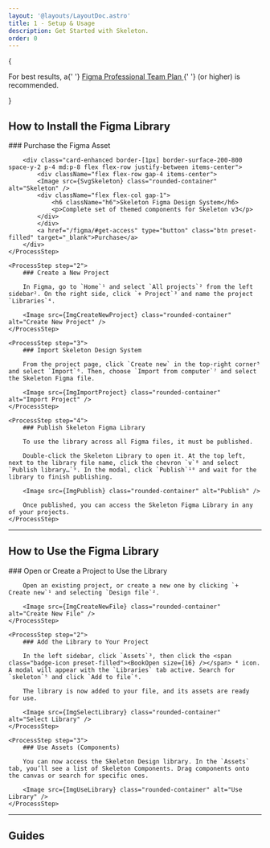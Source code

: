 ```yaml
---
layout: '@layouts/LayoutDoc.astro'
title: 1 - Setup & Usage
description: Get Started with Skeleton.
order: 0
---
```





{

<p>
	For best results, a{' '}
	<a href="https://www.figma.com/pricing/#figma" class="anchor" target="_blank">
		Figma Professional Team Plan
	</a>{' '}
	(or higher) is recommended.
</p>

}

## How to Install the Figma Library

<Process>
    <ProcessStep step="1">
        ### Purchase the Figma Asset

        <div class="card-enhanced border-[1px] border-surface-200-800 space-y-2 p-4 md:p-8 flex flex-row justify-between items-center">
            <div className="flex flex-row gap-4 items-center">
            <Image src={SvgSkeleton} class="rounded-container" alt="Skeleton" />
            <div className="flex flex-col gap-1">
                <h6 className="h6">Skeleton Figma Design System</h6>
                <p>Complete set of themed components for Skeleton v3</p>
            </div>
            </div>
            <a href="/figma/#get-access" type="button" class="btn preset-filled" target="_blank">Purchase</a>
        </div>
    </ProcessStep>

    <ProcessStep step="2">
        ### Create a New Project

        In Figma, go to `Home`¹ and select `All projects`² from the left sidebar². On the right side, click `+ Project`³ and name the project `Libraries`⁴.

        <Image src={ImgCreateNewProject} class="rounded-container" alt="Create New Project" />
    </ProcessStep>

    <ProcessStep step="3">
        ### Import Skeleton Design System

        From the project page, click `Create new` in the top-right corner⁵ and select `Import`⁶. Then, choose `Import from computer`⁷ and select the Skeleton Figma file.

        <Image src={ImgImportProject} class="rounded-container" alt="Import Project" />
    </ProcessStep>

    <ProcessStep step="4">
        ### Publish Skeleton Figma Library

        To use the library across all Figma files, it must be published.

        Double-click the Skeleton Library to open it. At the top left, next to the library file name, click the chevron `v`⁸ and select `Publish library…`⁹. In the modal, click `Publish`¹⁰ and wait for the library to finish publishing.

        <Image src={ImgPublish} class="rounded-container" alt="Publish" />

        Once published, you can access the Skeleton Figma Library in any of your projects.
    </ProcessStep>

</Process>

---

## How to Use the Figma Library

<Process>
    <ProcessStep step="1">
        ### Open or Create a Project to Use the Library

        Open an existing project, or create a new one by clicking `+ Create new`¹ and selecting `Design file`².

        <Image src={ImgCreateNewFile} class="rounded-container" alt="Create New File" />
    </ProcessStep>

    <ProcessStep step="2">
        ### Add the Library to Your Project

        In the left sidebar, click `Assets`³, then click the <span class="badge-icon preset-filled"><BookOpen size={16} /></span> ⁴ icon. A modal will appear with the `Libraries` tab active. Search for `skeleton`⁵ and click `Add to file`⁶.

        The library is now added to your file, and its assets are ready for use.

        <Image src={ImgSelectLibrary} class="rounded-container" alt="Select Library" />
    </ProcessStep>

    <ProcessStep step="3">
        ### Use Assets (Components)

        You can now access the Skeleton Design library. In the `Assets` tab, you’ll see a list of Skeleton Components. Drag components onto the canvas or search for specific ones.

        <Image src={ImgUseLibrary} class="rounded-container" alt="Use Library" />
    </ProcessStep>

</Process>

---

## Guides

<NavGrid collection="docs" path="figma/" classes="md:grid-cols-1" />
